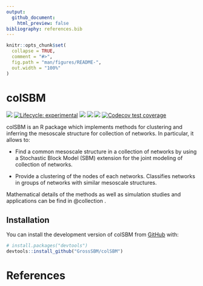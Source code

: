 ```yaml
---
output: 
  github_document:
    html_preview: false
bibliography: references.bib
---
```


<!-- README.md is generated from README.Rmd. Please edit that file -->

```r
knitr::opts_chunk$set(
  collapse = TRUE,
  comment = "#>",
  fig.path = "man/figures/README-",
  out.width = "100%"
)
```

# colSBM

<!-- badges: start -->
[![](https://img.shields.io/badge/devel%20version-`r packageVersion("colSBM")`-green.svg)](https://github.com/GrossSBM/colSBM)
[![Lifecycle: experimental](https://img.shields.io/badge/lifecycle-experimental-orange.svg)](https://lifecycle.r-lib.org/articles/stages.html#experimental)
[![](https://img.shields.io/github/last-commit/GrossSBM/colSBM.svg)](https://github.com/GrossSBM/colSBM/commits/main)
[![](https://badgen.net/badge/DOI/10.1214%2F23-AOAS1831/yellow)](https://doi.org/10.1214/23-AOAS1831)
[![](https://www.r-pkg.org/badges/version/colSBM)](https://CRAN.R-project.org/package=colSBM)
[![Codecov test coverage](https://codecov.io/gh/GrossSBM/colSBM/graph/badge.svg)](https://app.codecov.io/gh/GrossSBM/colSBM)
<!-- badges: end -->

colSBM is an R package which implements methods for clustering and inferring the
mesoscale structure for collection of networks. In particular, it allows to:

* Find a common mesoscale structure in a collection of networks by
using a Stochastic Block Model (SBM) extension for the joint modeling of
collection of networks.

* Provide a clustering of the nodes of each networks.
Classifies networks in groups of networks with similar mesoscale structures.

Mathematical details of the methods as well as simulation studies and
applications can be find in @collection .

## Installation

You can install the development version of colSBM from [GitHub](https://github.com/) with:

``` r
# install.packages("devtools")
devtools::install_github("GrossSBM/colSBM")
```

# References
